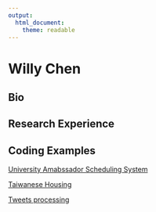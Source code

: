 ```yaml
---
output: 
  html_document:
    theme: readable
---
```

# Willy Chen {.tabset .tabset-fade .tabset-pills}
## Bio


## Research Experience



## Coding Examples 

[University Amabssador Scheduling System](https://willythewoo.github.io/WillyTheWoo/Ambassador_Schedule)

[Taiwanese Housing](https://willythewoo.github.io/WillyTheWoo/Taiwan_housing)

[Tweets processing](https://willythewoo.github.io/WillyTheWoo/twitter)

